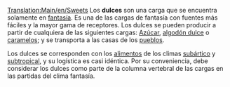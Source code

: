[[Translation:Main/en/Sweets]]{{en/-}}
{{es/Carga| carga  = Dulces
| imagen = Sweets.png
| producida =[[Main/es/Fábrica de dulces|Fábrica de dulces]]
| aceptada  =[[Main/es/Pueblo|Pueblo]]
}}
Los '''dulces''' son una carga que se encuentra solamente en [[Main/es/fantasía|fantasía]]. Es una de las cargas de fantasía con fuentes más fáciles y la mayor gama de receptores. Los dulces se pueden producir a partir de cualquiera de las siguientes cargas: [[Main/es/Azúcar|Azúcar]], [[Main/es/algodón dulce|algodón dulce]] o [[Main/es/caramelos|caramelos]]; y se transporta a las casas de los [[Main/es/pueblo|pueblos]].

Los dulces se corresponden con los [[Main/es/alimentos|alimentos]] de los climas [[Main/es/subártico|subártico]] y [[Main/es/subtropical|subtropical]], y su logística es casi idéntica. Por su conveniencia, debe considerar los dulces como parte de la columna vertebral de las cargas en las partidas del clima fantasía.